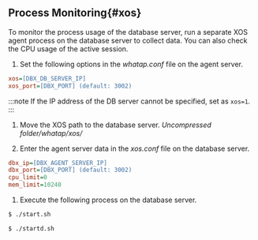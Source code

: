 ## Process Monitoring{#xos}

To monitor the process usage of the database server, run a separate XOS agent process on the database server to collect data. You can also check the CPU usage of the active session.

1.  Set the following options in the _whatap.conf_ file on the agent server.

```ini title='whatap.conf'
xos=[DBX_DB_SERVER_IP]
xos_port=[DBX_PORT] (default: 3002)
```

  :::note
If the IP address of the DB server cannot be specified, set as `xos=1`.
  :::

1.  Move the XOS path to the database server. _Uncompressed folder/whatap/xos/_

2.  Enter the agent server data in the _xos.conf_ file on the database server.

```ini title='xos.conf'
dbx_ip=[DBX_AGENT_SERVER_IP]
dbx_port=[DBX_PORT] (default: 3002)
cpu_limit=0
mem_limit=10240
```

1.  Execute the following process on the database server.

```bash title='start.sh'
$ ./start.sh
```

```bash title='백그라운드로 실행할 경우'
$ ./startd.sh
```
